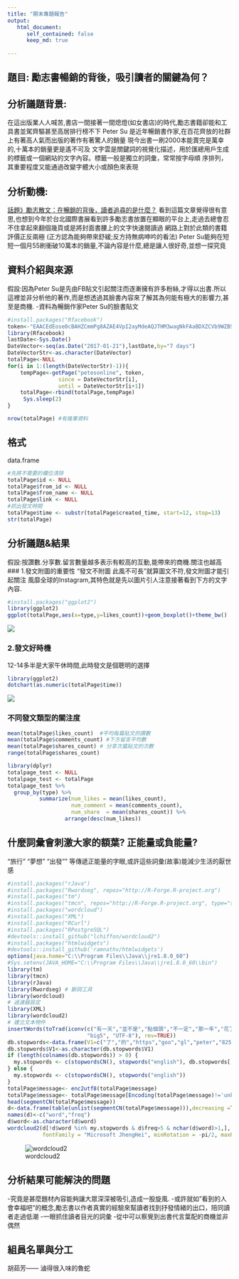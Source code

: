 ```yaml
---
title: "期末專題報告"
output:
   html_document:
      self_contained: false
      keep_md: true
       
---
```


## 題目: 勵志書暢銷的背後，吸引讀者的關鍵為何？

## 分析議題背景:
在這出版業人人喊苦,書店一間接著一間熄燈(如女書店)的時代,勵志書籍卻能和工具書並駕齊驅甚至高居排行榜不下 
  Peter Su 是近年暢銷書作家,在百花齊放的社群上有著高人氣而出版的著作有著驚人的銷量           現今出書一刷2000本能賣完是萬幸的,十萬本的銷量更是遙不可及
  文字雲是關鍵詞的視覺化描述，用於匯總用戶生成的標籤或一個網站的文字內容。標籤一般是獨立的詞彙，常常按字母順 序排列，其重要程度又能通過改變字體大小或顏色來表現

## 分析動機:
[話題》勵志散文：在暢銷的背後，讀者追尋的是什麼？](http://www.openbook.org.tw/article/20170225-249) 看到這篇文章覺得很有意思,也想到今年於台北國際書展看到許多勵志書放置在顯眼的平台上,走過去總會忍不住拿起來翻個幾頁或是將封面書腰上的文字快速閱讀過 
網路上對於此類的書籍評價正反兩極 (正方認為能夠帶來舒緩;反方持無病呻吟的看法) 
Peter Su能夠在短短一個月55刷衝破10萬本的銷量,不論內容是什麼,總是讓人很好奇,並想一探究竟

## 資料介紹與來源
假設:因為Peter Su是先由FB貼文引起關注而逐漸擁有許多粉絲,才得以出書.所以這裡並非分析他的著作,而是想透過其臉書內容來了解其為何能有極大的影響力,甚至是商機.
  -資料為暢銷作家Peter Su的臉書貼文
```r
#install.packages("Rfacebook")  
token<-"EAACEdEose0cBAHZCmmPg8AZAE4VpI2ayMdeAQJTHM3wagNkFAaBDXZCVb9WZBSDAKwBZC3NlDPCiZCJYmYBaDhz9PlaKpqdJU4YEoZCwnJrtBSv8dJy3tiVqsfPM7UBF9Mltmw2s5kharJrtHefE94DJOzNne2QMMHUsx6YjJJf5tRov9lSvWEywmSuRUmj1lsZD" #access token 
library(Rfacebook) 
lastDate<-Sys.Date() 
DateVector<-seq(as.Date("2017-01-21"),lastDate,by="7 days")  
DateVectorStr<-as.character(DateVector)
totalPage<-NULL
for(i in 1:(length(DateVectorStr)-1)){
    tempPage<-getPage("petesonline", token,
                since = DateVectorStr[i],
                until = DateVectorStr[i+1])
    totalPage<-rbind(totalPage,tempPage)
     Sys.sleep(2)
}
```

```r
nrow(totalPage) #有幾筆資料
```

## 格式
data.frame 
```r
#先將不需要的欄位清除
totalPage$id <- NULL
totalPage$from_id <- NULL
totalPage$from_name <- NULL
totalPage$link <- NULL
#抓出發文時間
totalPage$time <- substr(totalPage$created_time, start=12, stop=13) 
str(totalPage)
```

## 分析議題&結果
假設:按讚數.分享數.留言數量越多表示有較高的互動,能帶來的商機.關注也越高
### 1.發文附圖的重要性
"發文不附圖 此風不可長"就算圖文不符,發文附圖才能引起關注
風靡全球的Instagram,其特色就是先以圖片引人注意接著看到下方的文字內容.
```r
#install.packages("ggplot2")
library(ggplot2)
ggplot(totalPage,aes(x=type,y=likes_count))+geom_boxplot()+theme_bw() 
```
![](https://drive.google.com/open?id=0Bwv7NFD7P2fyWXVGaXJDSzJ2bzQ)

### 2.發文好時機
12-14多半是大家午休時間,此時發文是個聰明的選擇
```r
library(ggplot2)
dotchart(as.numeric(totalPage$time))
```
![](https://drive.google.com/open?id=0Bwv7NFD7P2fyZDhMMmJnVVZoUEE)

### 不同發文類型的關注度
```r
mean(totalPage$likes_count)  #平均每篇貼文的讚數
mean(totalPage$comments_count) #下方留言平均數
mean(totalPage$shares_count) # 分享次篇貼文的次數
range(totalPage$shares_count)

library(dplyr)
totalpage_test <- NULL
totalpage_test <- totalPage
totalpage_test %>% 
  group_by(type) %>%   
          summarize(num_likes = mean(likes_count),
                    num_comment = mean(comments_count),
                    num_share  = mean(shares_count)) %>%
                  arrange(desc(num_likes))
```

##  什麼詞彙會刺激大家的額葉? 正能量或負能量?
"旅行" "夢想" "出發"" 等傳遞正能量的字眼,或許這些詞彙(故事)能減少生活的厭世感
```r
#install.packages("rJava")
#install.packages("Rwordseg", repos="http://R-Forge.R-project.org")
#install.packages("tm")
#install.packages("tmcn", repos="http://R-Forge.R-project.org", type="source")
#install.packages("wordcloud")
#install.packages("XML")
#install.packages("RCurl")
#install.packages("RPostgreSQL")
#devtools::install_github("lchiffon/wordcloud2")
#install.packages("htmlwidgets")
#devtools::install_github('ramnathv/htmlwidgets')
options(java.home="C:\\Program Files\\Java\\jre1.8.0_60")
#Sys.setenv(JAVA_HOME="C:\\Program Files\\Java\\jre1.8.0_60\\bin")
library(tm)
library(tmcn)
library(rJava)
library(Rwordseg) # 斷詞工具
library(wordcloud)
# 過濾器設定
library(XML)
library(wordcloud2)
# 建立文本物件
insertWords(toTrad(iconv(c("有一天","並不是","點個頭","不一定","那一年","花了","不喜歡","一開始"),
                         "big5", "UTF-8"), rev=TRUE))
db.stopwords<-data.frame(V1=c("了","的","https","goo","gl","peter","825","30","要","那就","com","tw","00"))
db.stopwords$V1<-as.character(db.stopwords$V1)
if (length(colnames(db.stopwords)) > 0) {
  my.stopwords <- c(stopwordsCN(), stopwords("english"), db.stopwords[,1])
} else {
  my.stopwords <- c(stopwordsCN(), stopwords("english"))
}
totalPage$message<- enc2utf8(totalPage$message)
totalPage$message<- totalPage$message[Encoding(totalPage$message)!='unknown']
head(segmentCN(totalPage$message))
d<-data.frame(table(unlist(segmentCN(totalPage$message))),decreasing =T)
names(d)<-c("word","freq")
d$word<-as.character(d$word)
wordcloud2(d[!d$word %in% my.stopwords & d$freq>5 & nchar(d$word)>1,], 
           fontFamily = "Microsoft JhengHei", minRotation = -pi/2, maxRotation = -pi/2)
```
![wordcloud2](https://drive.google.com/open?id=0Bwv7NFD7P2fyUzZOSkVCWDJKaEU)

## 分析結果可能解決的問題
  -究竟是甚麼題材內容能夠讓大眾深深被吸引,造成一股旋風.
  -或許就如"看到的人會幸福吧"的概念,勵志書以作者真實的經驗來幫讀者找到抒發情緒的出口，陪同讀者走過低潮
  -一眼抓住讀者目光的詞彙
  -從中可以察覺到出書代言葉配的商機並非偶然 


## 組員名單與分工
胡茹芳—— 滷得很入味的魯蛇